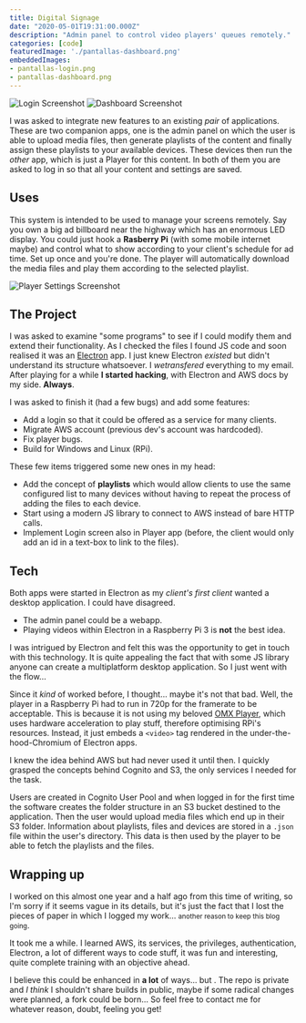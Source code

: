 ```yaml
---
title: Digital Signage
date: "2020-05-01T19:31:00.000Z"
description: "Admin panel to control video players' queues remotely."
categories: [code]
featuredImage: './pantallas-dashboard.png'
embeddedImages:
- pantallas-login.png
- pantallas-dashboard.png
---
```



<div className="md:flex flex-row">
  <Img fluid={props.embeddedImages.image1.fluid} alt="Login Screenshot" className="w-full mr-3 mb-2" />
  <Img fluid={props.embeddedImages.image2.fluid} alt="Dashboard Screenshot" className="w-full mb-2" />
</div>

I was asked to integrate new features to an existing _pair_ of applications. These are two companion apps, one is the admin panel on which the user is able to upload media files, then generate playlists of the content and finally assign these playlists to your available devices. These devices then run the _other_ app, which is just a Player for this content. In both of them you are asked to log in so that all your content and settings are saved.


## Uses

This system is intended to be used to manage your screens remotely. Say you own a big ad billboard near the highway which has an enormous LED display. You could just hook a **Rasberry Pi** (with some mobile internet maybe) and control what to show according to your client's schedule for ad time. Set up once and you're done. The player will automatically download the media files and play them according to the selected playlist.

![Player Settings Screenshot](./pantallas-player.png)


## The Project

I was asked to examine "some programs" to see if I could modify them and extend their functionality. As I checked the files I found JS code and soon realised it was an [Electron](https://www.electronjs.org/) app. I just knew Electron _existed_ but didn't understand its structure whatsoever. I _wetransfered_ everything to my email. After playing for a while **I started hacking**, with Electron and AWS docs by my side. **Always**.

I was asked to finish it (had a few bugs) and add some features:
- Add a login so that it could be offered as a service for many clients.
- Migrate AWS account (previous dev's account was hardcoded).
- Fix player bugs.
- Build for Windows and Linux (RPi).

These few items triggered some new ones in my head:
- Add the concept of **playlists** which would allow clients to use the same configured list to many devices without having to repeat the process of adding the files to each device.
- Start using a modern JS library to connect to AWS instead of bare HTTP calls.
- Implement Login screen also in Player app (before, the client would only add an id in a text-box to link to the files).


## Tech

Both apps were started in Electron as my _client's first client_ wanted a desktop application. I could have disagreed.
- The admin panel could be a webapp.
- Playing videos within Electron in a Raspberry Pi 3 is **not** the best idea.

I was intrigued by Electron and felt this was the opportunity to get in touch with this technology. It is quite appealing the fact that with some JS library anyone can create a multiplatform desktop application. So I just went with the flow...

Since it _kind_ of worked before, I thought... maybe it's not that bad. Well, the player in a Raspberry Pi had to run in 720p for the framerate to be acceptable. This is because it is not using my beloved <span className="text-red-600"><FaHeart /></span> [OMX Player](https://www.raspberrypi.org/documentation/raspbian/applications/omxplayer.md), which uses hardware acceleration to play stuff, therefore optimising RPi's resources. Instead, it just embeds a `<video>` tag rendered in the under-the-hood-Chromium of Electron apps.

I knew the idea behind AWS but had never used it until then. I quickly grasped the concepts behind Cognito and S3, the only services I needed for the task.

Users are created in Cognito User Pool and when logged in for the first time the software creates the folder structure in an S3 bucket destined to the application. Then the user would upload media files which end up in their S3 folder. Information about playlists, files and devices are stored in a `.json` file within the user's directory. This data is then used by the player to be able to fetch the playlists and the files.


## Wrapping up

I worked on this almost one year and a half ago from this time of writing, so I'm sorry if it seems vague in its details, but it's just the fact that I lost the pieces of paper in which I logged my work... <small>another reason to keep this blog going</small>. 

It took me a while. I learned AWS, its services, the privileges, authentication, Electron, a lot of different ways to code stuff, it was fun and interesting, quite complete training with an objective ahead. 

I believe this could be enhanced in **a lot** of ways... but <FaClock />. The repo is private and _I think_ I shouldn't share builds in public, maybe if some radical changes were planned, a fork <GoRepoForked /> could be born... So feel free to contact me for whatever reason, doubt, feeling you get!